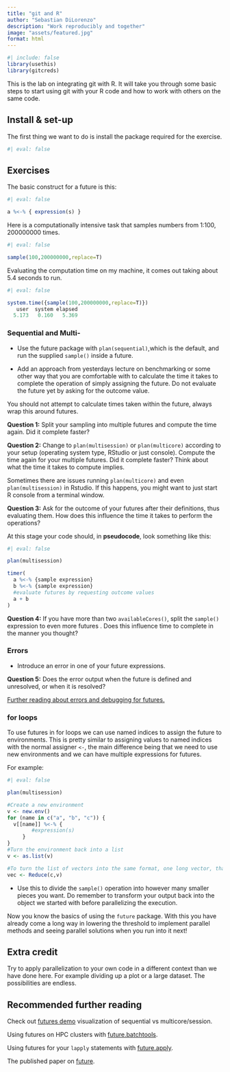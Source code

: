```yaml
---
title: "git and R"
author: "Sebastian DiLorenzo"
description: "Work reproducibly and together"
image: "assets/featured.jpg"
format: html
---
```


```r
#| include: false
library(usethis)
library(gitcreds)
```

<!--
Lab extras:
branches
Forks
merge conflicts
Mention remotes? Maybe "What is a remote and why is it useful", and then do the "how" in lab? Could just teach them the github way of sync instead... easier.
pull requests
github actions
-->

::: {.callout-note}
This is the lab on integrating git with R. It will take you through some basic steps to start using git with your R code and how to work with others on the same code.
:::

## Install & set-up

The first thing we want to do is install the package required for the exercise.

```r
#| eval: false

```

## Exercises

The basic construct for a future is this:

```r
#| eval: false

a %<-% { expression(s) }
```

Here is a computationally intensive task that samples numbers from 1:100, 200000000 times.

```r
#| eval: false

sample(100,200000000,replace=T)
```

Evaluating the computation time on my machine, it comes out taking about 5.4 seconds to run.

```r
#| eval: false

system.time({sample(100,200000000,replace=T)})
   user  system elapsed 
  5.173   0.160   5.369 
```

### Sequential and Multi-

- Use the future package with `plan(sequential)`,which is the default, and run the supplied `sample()` inside a future.

<!--
- Due to a recent change in future, there is a warning message when generating random numbers without seed. We can ignore this by changing our options: `options(future.rng.onMisuse="ignore")`.
-->

- Add an approach from yesterdays lecture on benchmarking or some other way that you are comfortable with to calculate the time it takes to complete the operation of simply assigning the future. Do not evaluate the future yet by asking for the outcome value.

::: {.callout-note}
You should not attempt to calculate times taken within the future, always wrap this around futures.
:::

**Question 1:** Split your sampling into multiple futures and compute the time again. Did it complete faster?
<!-- No, because we are on plan sequential -->

**Question 2:** Change to `plan(multisession)` or `plan(multicore)` according to your setup (operating system type, RStudio or just console). Compute the time again for your multiple futures. Did it complete faster? Think about what the time it takes to compute implies.
<!-- No. Because we are just sending out the futures. Not resolving them. -->

::: {.callout-note}
Sometimes there are issues running `plan(multicore)` and even `plan(multisession)` in Rstudio. If this happens, you might want to just start R console from a terminal window.
:::

**Question 3:** Ask for the outcome of your futures after their definitions, thus evaluating them. How does this influence the time it takes to perform the operations?
<!-- It increases the time because of the unblocked R process. In this case it is actually measuring the time until resolved while in the previous question it is just measuring the time to send out the futures.-->

At this stage your code should, in **pseudocode**, look something like this:

```r
#| eval: false

plan(multisession)

timer(
  a %<-% {sample expression}
  b %<-% {sample expression}
  #evaluate futures by requesting outcome values
  a + b
)
```

**Question 4:** If you have more than two `availableCores()`, split the `sample()` expression to even more futures . Does this influence time to complete in the manner you thought?
<!-- This should slightly lower compute time, but probably not quite as much as some would think. Bigger influence for larger processes as here other surrounding operations use a bit of the time. -->

### Errors

-   Introduce an error in one of your future expressions.

**Question 5:** Does the error output when the future is defined and unresolved, or when it is resolved?
<!-- This depends on the type of error, but usually it shows when it is resolved-->

[Further reading about errors and debugging for futures.](https://github.com/HenrikBengtsson/future#failed-futures)

### for loops

To use futures in for loops we can use named indices to assign the future to environments. This is pretty similar to assigning values to named indices with the normal assigner `<-`, the main difference being that we need to use new environments and we can have multiple expressions for futures.

For example:

```r
#| eval: false

plan(multisession)

#Create a new environment
v <- new.env()
for (name in c("a", "b", "c")) {
  v[[name]] %<-% {
        #expression(s)
     }
}
#Turn the environment back into a list
v <- as.list(v)

#To turn the list of vectors into the same format, one long vector, that we had above when running "a + b + c"
vec <- Reduce(c,v)
```

- Use this to divide the `sample()` operation into however many smaller pieces you want. Do remember to transform your output back into the object we started with before parallelizing the execution.

Now you know the basics of using the `future` package. With this you have already come a long way in lowering the threshold to implement parallel methods and seeing parallel solutions when you run into it next!

## Extra credit

Try to apply parallelization to your own code in a different context than we have done here. For example dividing up a plot or a large dataset. The possibilities are endless.

## Recommended further reading

Check out [futures demo](https://github.com/HenrikBengtsson/future#demos) visualization of sequential vs multicore/session.

Using futures on HPC clusters with [future.batchtools](https://github.com/HenrikBengtsson/future.batchtools).

Using futures for your `lapply` statements with [future.apply](https://github.com/HenrikBengtsson/future.apply).

The published paper on [future](https://journal.r-project.org/archive/2021/RJ-2021-048/RJ-2021-048.pdf).